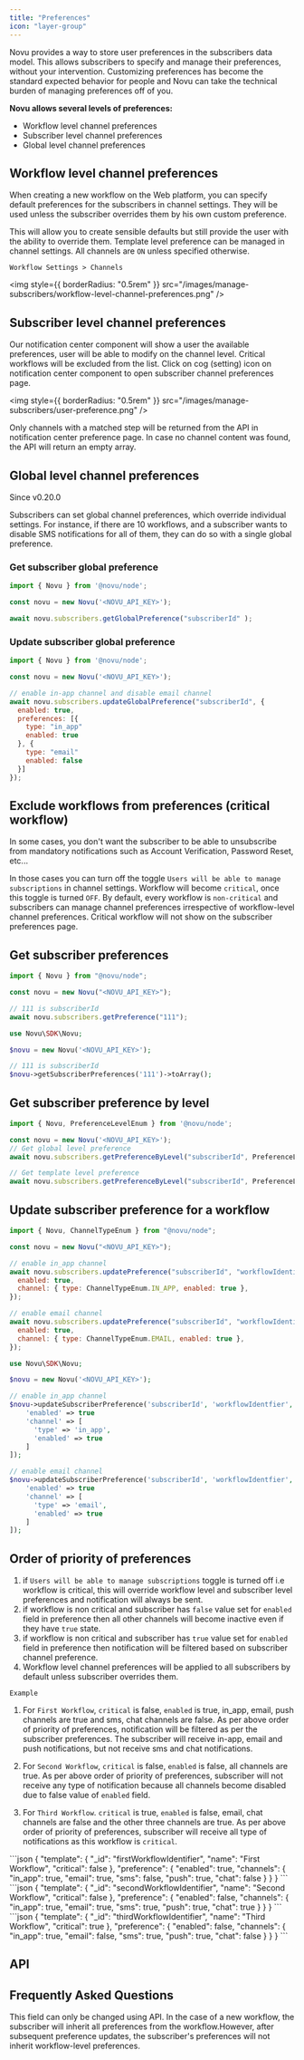 ```yaml
---
title: "Preferences"
icon: "layer-group"
---
```


Novu provides a way to store user preferences in the subscribers data model.
This allows subscribers to specify and manage their preferences, without your intervention. Customizing preferences has become the standard expected behavior for people and Novu can take the technical burden of managing preferences off of you.

**Novu allows several levels of preferences:**

- Workflow level channel preferences
- Subscriber level channel preferences
- Global level channel preferences

## Workflow level channel preferences

When creating a new workflow on the Web platform, you can specify default preferences for the subscribers in channel settings. They will be used unless the subscriber overrides them by his own custom preference.

This will allow you to create sensible defaults but still provide the user with the ability to override them. Template level preference can be managed in channel settings. All channels are `ON` unless specified otherwise.

`Workflow Settings > Channels`

<img
  style={{ borderRadius: "0.5rem" }}
  src="/images/manage-subscribers/workflow-level-channel-preferences.png"
/>

## Subscriber level channel preferences

Our notification center component will show a user the available preferences, user will be able to modify on the channel level. Critical workflows will be excluded from the list. Click on cog (setting) icon on notification center component to open subscriber channel preferences page.

<img
  style={{ borderRadius: "0.5rem" }}
  src="/images/manage-subscribers/user-preference.png"
/>

<Note>
  Only channels with a matched step will be returned from the API in
  notification center preference page. In case no channel content was found, the
  API will return an empty array.
</Note>

## Global level channel preferences
<Info>Since v0.20.0</Info>

Subscribers can set global channel preferences, which override individual settings. For instance, if there are 10 workflows, and a subscriber wants to disable SMS notifications for all of them, they can do so with a single global preference.

### Get subscriber global preference

<Tabs>

  <Tab title="Node.js">

```javascript
import { Novu } from '@novu/node';

const novu = new Novu('<NOVU_API_KEY>');

await novu.subscribers.getGlobalPreference("subscriberId" );
```

  </Tab>
</Tabs>

### Update subscriber global preference

<Tabs>

  <Tab title="Node.js">

```javascript
import { Novu } from '@novu/node';

const novu = new Novu('<NOVU_API_KEY>');

// enable in-app channel and disable email channel
await novu.subscribers.updateGlobalPreference("subscriberId", {
  enabled: true,
  preferences: [{
    type: "in_app"
    enabled: true
  }, {
    type: "email"
    enabled: false
  }]
});
```

  </Tab>
</Tabs>

## Exclude workflows from preferences (critical workflow)

In some cases, you don't want the subscriber to be able to unsubscribe from mandatory notifications such as Account Verification, Password Reset, etc...

In those cases you can turn off the toggle `Users will be able to manage subscriptions` in channel settings. Workflow will become `critical`, once this toggle is turned `OFF`. By default, every workflow is `non-critical` and subscribers can manage channel preferences irrespective of workflow-level channel preferences. Critical workflow will not show on the subscriber preferences page.

## Get subscriber preferences

<Tabs>

  <Tab title="Node.js">

```javascript
import { Novu } from "@novu/node";

const novu = new Novu("<NOVU_API_KEY>");

// 111 is subscriberId
await novu.subscribers.getPreference("111");
```

  </Tab>
    <Tab title="PHP">

```php
use Novu\SDK\Novu;

$novu = new Novu('<NOVU_API_KEY>');

// 111 is subscriberId
$novu->getSubscriberPreferences('111')->toArray();
```

  </Tab>
</Tabs>

## Get subscriber preference by level

<Tabs>

  <Tab title="Node.js">

```javascript
import { Novu, PreferenceLevelEnum } from '@novu/node';

const novu = new Novu('<NOVU_API_KEY>');
// Get global level preference
await novu.subscribers.getPreferenceByLevel("subscriberId", PreferenceLevelEnum.GLOBAL)

// Get template level preference
await novu.subscribers.getPreferenceByLevel("subscriberId", PreferenceLevelEnum.TEMPLATE);
```

  </Tab>
</Tabs>

## Update subscriber preference for a workflow

<Tabs>

  <Tab title="Node.js">

```javascript
import { Novu, ChannelTypeEnum } from "@novu/node";

const novu = new Novu("<NOVU_API_KEY>");

// enable in_app channel
await novu.subscribers.updatePreference("subscriberId", "workflowIdentifier", {
  enabled: true,
  channel: { type: ChannelTypeEnum.IN_APP, enabled: true },
});

// enable email channel
await novu.subscribers.updatePreference("subscriberId", "workflowIdentifier", {
  enabled: true,
  channel: { type: ChannelTypeEnum.EMAIL, enabled: true },
});
```

  </Tab>
    <Tab title="PHP">

```php
use Novu\SDK\Novu;

$novu = new Novu('<NOVU_API_KEY>');

// enable in_app channel
$novu->updateSubscriberPreference('subscriberId', 'workflowIdentfier', [
    'enabled' => true
    'channel' => [
      'type' => 'in_app',
      'enabled' => true
    ]
]);

// enable email channel
$novu->updateSubscriberPreference('subscriberId', 'workflowIdentfier', [
    'enabled' => true
    'channel' => [
      'type' => 'email',
      'enabled' => true
    ]
]);
```

  </Tab>
</Tabs>

## Order of priority of preferences

1. if `Users will be able to manage subscriptions` toggle is turned off i.e workflow is critical, this will override workflow level and subscriber level preferences and notification will always be sent.
2. if workflow is non critical and subscriber has `false` value set for `enabled` field in preference then all other channels will become inactive even if they have `true` state.
3. if workflow is non critical and subscriber has `true` value set for `enabled` field in preference then notification will be filtered based on subscriber channel preference.
4. Workflow level channel preferences will be applied to all subscribers by default unless subscriber overrides them.

`Example`

1. For `First Workflow`, `critical` is false, `enabled` is true, in_app, email, push channels are true and sms, chat channels are false. As per above order of priority of preferences, notification will be filtered as per the subscriber preferences. The subscriber will receive in-app, email and push notifications, but not receive sms and chat notifications.

2. For `Second Workflow`, `critical` is false, `enabled` is false, all channels are true. As per above order of priority of preferences, subscriber will not receive any type of notification because all channels become disabled due to false value of `enabled` field.

3. For `Third Workflow`. `critical` is true, `enabled` is false, email, chat channels are false and the other three channels are true. As per above order of priority of preferences, subscriber will receive all type of notifications as this workflow is `critical`.

<Tabs>
  <Tab title="First Workflow">
    ```json
    {
      "template": {
        "_id": "firstWorkflowIdentifier",
        "name": "First Workflow",
        "critical": false
      },
      "preference": {
        "enabled": true,
        "channels": {
          "in_app": true,
          "email": true,
          "sms": false,
          "push": true,
          "chat": false
        }
      }
    }
    ```
  </Tab>
  <Tab title="Second Workflow">
    ```json
    {
      "template": {
        "_id": "secondWorkflowIdentifier",
        "name": "Second Workflow",
        "critical": false
      },
      "preference": {
        "enabled": false,
        "channels": {
          "in_app": true,
          "email": true,
          "sms": true,
          "push": true,
          "chat": true
        }
      }
    }
    ```
  </Tab>
  <Tab title="Third Workflow">
    ```json
    {
      "template": {
        "_id": "thirdWorkflowIdentifier",
        "name": "Third Workflow",
        "critical": true
      },
      "preference": {
        "enabled": false,
        "channels": {
          "in_app": true,
          "email": false,
          "sms": true,
          "push": true,
          "chat": false
        }
      }
    }
    ```
  </Tab>
</Tabs>

## API

<CardGroup cols={3}>
  <Card
    title="Get subscriber preferences API"
    icon="plug"
    color="#ea5a0c"
    href="/api-reference/subscribers/get-subscriber-preferences"
  ></Card>
  <Card
    title="Update subscriber preference for a workflow API"
    icon="plug"
    color="#0285c7"
    href="/api-reference/subscribers/update-subscriber-preference"
  ></Card>
  <Card
    title="Update workflow API"
    icon="plug"
    color="#16a34a"
    href="/api-reference/workflows/update-workflow"
  ></Card>
</CardGroup>

## Frequently Asked Questions

<AccordionGroup>
  <Accordion title="How to change enabled field from UI?">
  This field can only be changed using API.
  </Accordion>

  <Accordion title="What preferences are applied to a subscriber when we create a new workflow?">
    In the case of a new workflow, the subscriber will inherit all preferences
    from the workflow.However, after subsequent preference updates, the
    subscriber's preferences will not inherit workflow-level preferences.
  </Accordion>
</AccordionGroup>
